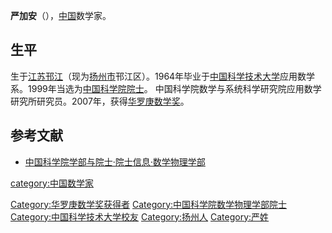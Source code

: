 '''严加安'''（{{bd|1941年|12月6日||}}），[[中国|中国]]数学家。

==生平==
生于[[江苏|江苏]][[邗江|邗江]]（现为[[扬州市|扬州市]]邗江区）。1964年毕业于[[中国科学技术大学|中国科学技术大学]]应用数学系。1999年当选为[[中国科学院院士|中国科学院院士]]。 中国科学院数学与系统科学研究院应用数学研究所研究员。2007年，获得[[华罗庚数学奖|华罗庚数学奖]]。

==参考文献==
*[https://web.archive.org/web/20120308190537/http://sourcedb.cas.cn/sourcedb_ad_cas/zw2/ysxx/sxwlxb/ 中国科学院学部与院士·院士信息·数学物理学部]

{{中国科学院数学物理学部院士}}
{{华罗庚数学奖}}
{{Authority control}}
{{中国科学家小作品}}

{{DEFAULTSORT:Y}}
[[Category:华罗庚数学奖获得者|Category:华罗庚数学奖获得者]]
[[Category:中国科学院数学物理学部院士|Category:中国科学院数学物理学部院士]]
[[Category:中国科学技术大学校友|Category:中国科学技术大学校友]]
[[category:中国数学家|category:中国数学家]]
[[Category:扬州人|Category:扬州人]]
[[Category:严姓|Category:严姓]]